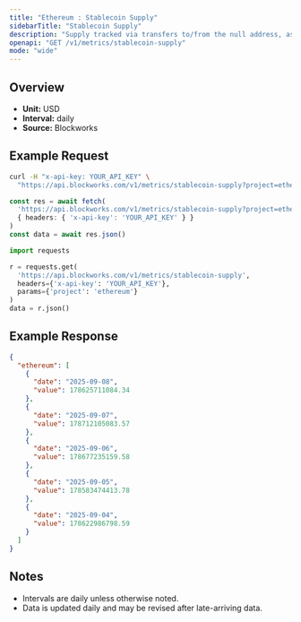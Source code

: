```yaml
---
title: "Ethereum : Stablecoin Supply"
sidebarTitle: "Stablecoin Supply"
description: "Supply tracked via transfers to/from the null address, as well as distinct issuance and redemption events for supported stablecoins. Circulating supply remove supply held in bridges, token treasuries, and known mint/burn addresses."
openapi: "GET /v1/metrics/stablecoin-supply"
mode: "wide"
---
```


## Overview

- **Unit:** USD
- **Interval:** daily
- **Source:** Blockworks

## Example Request

<CodeGroup>

```bash cURL
curl -H "x-api-key: YOUR_API_KEY" \
  "https://api.blockworks.com/v1/metrics/stablecoin-supply?project=ethereum"
```

```typescript TypeScript
const res = await fetch(
  'https://api.blockworks.com/v1/metrics/stablecoin-supply?project=ethereum',
  { headers: { 'x-api-key': 'YOUR_API_KEY' } }
)
const data = await res.json()
```

```python Python
import requests

r = requests.get(
  'https://api.blockworks.com/v1/metrics/stablecoin-supply',
  headers={'x-api-key': 'YOUR_API_KEY'},
  params={'project': 'ethereum'}
)
data = r.json()
```

</CodeGroup>

## Example Response

```json
{
  "ethereum": [
    {
      "date": "2025-09-08",
      "value": 178625711084.34
    },
    {
      "date": "2025-09-07",
      "value": 178712105083.57
    },
    {
      "date": "2025-09-06",
      "value": 178677235159.58
    },
    {
      "date": "2025-09-05",
      "value": 178583474413.78
    },
    {
      "date": "2025-09-04",
      "value": 178622986798.59
    }
  ]
}
```

## Notes
- Intervals are daily unless otherwise noted.
- Data is updated daily and may be revised after late-arriving data.
